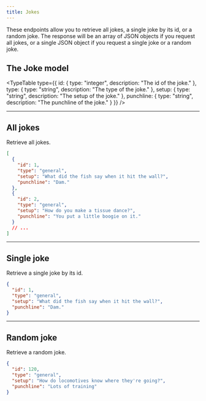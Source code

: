```yaml
---
title: Jokes
---
```



These endpoints allow you to retrieve all jokes, a single joke by its id, or a random joke. The response will be an array of JSON objects if you request all jokes, or a single JSON object if you request a single joke or a random joke.

## The Joke model

<TypeTable
  type={{
    id: { type: "integer", description: "The id of the joke." },
    type: { type: "string", description: "The type of the joke." },
    setup: { type: "string", description: "The setup of the joke." },
    punchline: { type: "string", description: "The punchline of the joke." }
  }}
/>

<Hr />

## All jokes

<EndpointDetails path="/jokes" />

Retrieve all jokes.

```json title="Response"
[
  {
    "id": 1,
    "type": "general",
    "setup": "What did the fish say when it hit the wall?",
    "punchline": "Dam."
  },
  {
    "id": 2,
    "type": "general",
    "setup": "How do you make a tissue dance?",
    "punchline": "You put a little boogie on it."
  }
  // ...
]
```

<Hr />

## Single joke

<EndpointDetails path="/jokes/<id>" />

Retrieve a single joke by its id.

```json title="Response"
{
  "id": 1,
  "type": "general",
  "setup": "What did the fish say when it hit the wall?",
  "punchline": "Dam."
}
```

<Hr />

## Random joke

<EndpointDetails path="/jokes/random" />

Retrieve a random joke.

```json title="Response"
{
  "id": 120,
  "type": "general",
  "setup": "How do locomotives know where they're going?",
  "punchline": "Lots of training"
}
```
